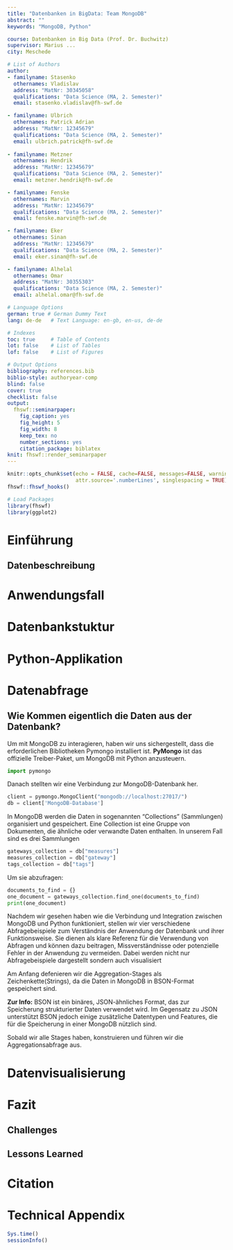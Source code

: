 ```yaml
---
title: "Datenbanken in BigData: Team MongoDB"
abstract: ""
keywords: "MongoDB, Python"

course: Datenbanken in Big Data (Prof. Dr. Buchwitz)
supervisor: Marius ...
city: Meschede

# List of Authors
author:
- familyname: Stasenko
  othernames: Vladislav
  address: "MatNr: 30345058"
  qualifications: "Data Science (MA, 2. Semester)"
  email: stasenko.vladislav@fh-swf.de

- familyname: Ulbrich
  othernames: Patrick Adrian
  address: "MatNr: 12345679"
  qualifications: "Data Science (MA, 2. Semester)"
  email: ulbrich.patrick@fh-swf.de
  
- familyname: Metzner
  othernames: Hendrik
  address: "MatNr: 12345679"
  qualifications: "Data Science (MA, 2. Semester)"
  email: metzner.hendrik@fh-swf.de

- familyname: Fenske
  othernames: Marvin
  address: "MatNr: 12345679"
  qualifications: "Data Science (MA, 2. Semester)"
  email: fenske.marvin@fh-swf.de

- familyname: Eker
  othernames: Sinan
  address: "MatNr: 12345679"
  qualifications: "Data Science (MA, 2. Semester)"
  email: eker.sinan@fh-swf.de

- familyname: Alhelal
  othernames: Omar
  address: "MatNr: 30355303"
  qualifications: "Data Science (MA, 2. Semester)"
  email: alhelal.omar@fh-swf.de

# Language Options
german: true # German Dummy Text
lang: de-de   # Text Language: en-gb, en-us, de-de

# Indexes
toc: true     # Table of Contents
lot: false    # List of Tables
lof: false    # List of Figures

# Output Options
bibliography: references.bib
biblio-style: authoryear-comp
blind: false
cover: true
checklist: false
output:
  fhswf::seminarpaper:
    fig_caption: yes
    fig_height: 5
    fig_width: 8
    keep_tex: no
    number_sections: yes
    citation_package: biblatex
knit: fhswf::render_seminarpaper
---
```


```r
knitr::opts_chunk$set(echo = FALSE, cache=FALSE, messages=FALSE, warning=FALSE, 
                      attr.source='.numberLines', singlespacing = TRUE)
fhswf::fhswf_hooks()

# Load Packages
library(fhswf)
library(ggplot2)
```


# Einführung

## Datenbeschreibung

# Anwendungsfall

# Datenbankstuktur

# Python-Applikation


# Datenabfrage 
## Wie Kommen eigentlich die Daten aus der Datenbank?
Um mit MongoDB zu interagieren, haben wir uns sichergestellt, dass die erforderlichen Bibliotheken Pymongo installiert ist. __PyMongo__ ist das offizielle Treiber-Paket, um MongoDB mit Python anzusteuern.

```python
import pymongo
```
Danach stellten wir eine Verbindung zur MongoDB-Datenbank her.

```python
client = pymongo.MongoClient("mongodb://localhost:27017/")
db = client['MongoDB-Database']
```

In MongoDB werden die Daten in sogenannten "Collections" (Sammlungen) organisiert und gespeichert. Eine Collection ist eine Gruppe von Dokumenten, die ähnliche oder verwandte Daten enthalten. In unserem Fall sind es drei Sammlungen
```python
gateways_collection = db["measures"]
measures_collection = db["gateway"]
tags_collection = db["tags"]
```

Um sie abzufragen:
```python
documents_to_find = {}
one_document = gateways_collection.find_one(documents_to_find)
print(one_document)
```
Nachdem wir gesehen haben wie die Verbindung und Integration zwischen MongoDB und Python funktioniert, stellen wir vier verschiedene Abfragebeispiele zum Verständnis der Anwendung der Datenbank und ihrer Funktionsweise. Sie dienen als klare Referenz für die Verwendung von Abfragen und können dazu beitragen, Missverständnisse oder potenzielle Fehler in der Anwendung zu vermeiden. Dabei werden nicht nur Abfragebeispiele dargestellt sondern auch visualisiert

Am Anfang defenieren wir die Aggregation-Stages als Zeichenkette(Strings), da die Daten in MongoDB in BSON-Format gespeichert sind.


<div class="alert alert-block alert-success">
<b>Zur Info:</b> BSON ist ein binäres, JSON-ähnliches Format, das zur Speicherung strukturierter Daten verwendet wird. Im Gegensatz zu JSON unterstützt BSON jedoch einige zusätzliche Datentypen und Features, die für die Speicherung in einer MongoDB nützlich sind.
</div>

Sobald wir alle Stages haben, konstruieren und führen wir die Aggregationsabfrage aus.


# Datenvisualisierung

# Fazit

## Challenges

## Lessons Learned

# Citation

\newpage

# Technical Appendix {-}

```r
Sys.time()
sessionInfo()
```

